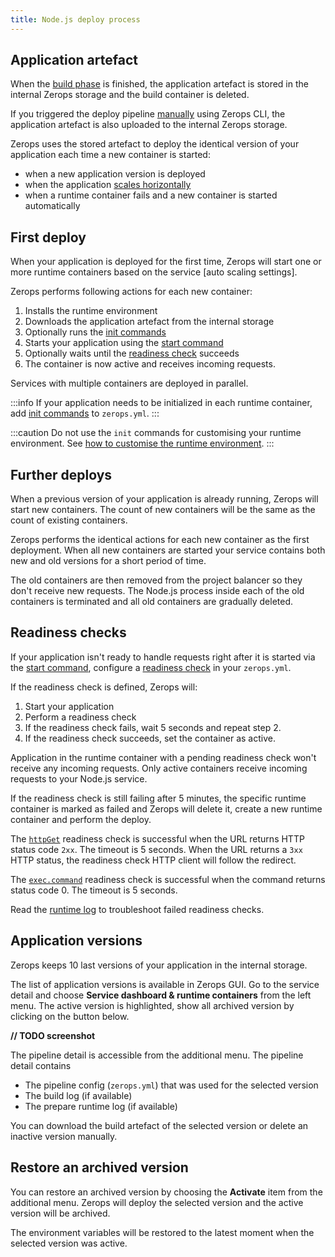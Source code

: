 ```yaml
---
title: Node.js deploy process
---
```


## Application artefact
When the [build phase](/nodejs/how-to/build-process) is finished, the application artefact is stored in the internal Zerops storage and the build container is deleted. 

If you triggered the deploy pipeline [manually](/nodejs/how-to/trigger-pipeline#manual-builds-and-deploys-using-zerops-cli) using Zerops CLI, the application artefact is also uploaded to the internal Zerops storage. 

Zerops uses the stored artefact to deploy the identical version of your application each time a new container is started: 
* when a new application version is deployed
* when the application [scales horizontally](/nodejs/how-to/create#horizontal-auto-scaling)
* when a runtime container fails and a new container is started automatically

## First deploy
When your application is deployed for the first time, Zerops will start one or more runtime containers based on the service [auto scaling settings].

Zerops performs following actions for each new container:
1. Installs the runtime environment
2. Downloads the application artefact from the internal storage
3. Optionally runs the [init commands](/nodejs/how-to/build-pipeline#init)
4. Starts your application using the [start command](/nodejs/how-to/build-pipeline#start)
5. Optionally waits until the [readiness check](/nodejs/how-to/build-pipeline#readiness-check) succeeds
6. The container is now active and receives incoming requests.

Services with multiple containers are deployed in parallel.

:::info
If your application needs to be initialized in each runtime container, add [init commands](/nodejs/how-to/build-pipeline#init) to <code>zerops.yml</code>.
:::

:::caution
Do not use the <code>init</code> commands for customising your runtime environment. See [how to customise the runtime environment](/nodejs/how-to/deploy-process#customise-nodejs-runtime-environment).
:::
 
## Further deploys
When a previous version of your application is already running, Zerops will start new containers. The count of new containers will be the same as the count of existing containers. 

Zerops performs the identical actions for each new container as the first deployment.
When all new containers are started your service contains both new and old versions for a short period of time. 

The old containers are then removed from the project balancer so they don't receive new requests. The Node.js process inside each of the old containers is terminated and all old containers are gradually deleted.

## Readiness checks
If your application isn't ready to handle requests right after it is started via the [start command](/nodejs/how-to/build-pipeline#start), configure a [readiness check](/nodejs/how-to/build-pipeline#readiness-check) in your `zerops.yml`. 

If the readiness check is defined, Zerops will:
1. Start your application
2. Perform a readiness check
3. If the readiness check fails, wait 5 seconds and repeat step 2. 
4. If the readiness check succeeds, set the container as active.

Application in the runtime container with a pending readiness check won't receive any incoming requests. Only active containers receive incoming requests to your Node.js service.

If the readiness check is still failing after 5 minutes, the specific runtime container is marked as failed and Zerops will delete it, create a new runtime container and perform the deploy.

The <a href="/nodejs/how-to/build-pipeline#httpget"><code>httpGet</code></a> readiness check is successful when the URL returns HTTP status code `2xx`. The timeout is 5 seconds. When the URL returns a `3xx` HTTP status, the readiness check HTTP client will follow the redirect.

The <a href="/nodejs/how-to/build-pipeline#exec"><code>exec.command</code></a> readiness check is successful when the command returns status code 0. The timeout is 5 seconds.

Read the [runtime log](/nodejs/how-to/logs#runtime-log) to troubleshoot failed readiness checks.

## Application versions
Zerops keeps 10 last versions of your application in the internal storage. 

The list of application versions is available in Zerops GUI. Go to the service detail and choose **Service dashboard & runtime containers** from the left menu. The active version is highlighted, show all archived version by clicking on the button below.  

**// TODO screenshot**

The pipeline detail is accessible from the additional menu. The pipeline detail contains
* The pipeline config (`zerops.yml`) that was used for the selected version
* The build log (if available)
* The prepare runtime log (if available)

You can download the build artefact of the selected version or delete an inactive version manually.

## Restore an archived version
You can restore an archived version by choosing the **Activate** item from the additional menu.
Zerops will deploy the selected version and the active version will be archived.

The environment variables will be restored to the latest moment when the selected version was active.

